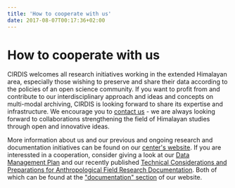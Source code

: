 ```yaml
---
title: 'How to cooperate with us'
date: 2017-08-07T00:17:36+02:00
---
```

# How to cooperate with us

CIRDIS welcomes all research initiatives working in the extended Himalayan area, especially those wishing to preserve and share their data according to the policies of an open science community. If you want to profit from and contribute to our interdisciplinary approach and ideas and concepts on multi-modal archiving, CIRDIS is looking forward to share its expertise and infrastructure. We encourage you to [contact us](mailto:hav@univie.ac.at,office.cirdis@univie.ac.at) - we are always looking forward to collaborations strengthening the field of Himalayan studies through open and innovative ideas.

More information about us and our previous and ongoing research and documentation initiatives can be found on our [center's website](http://www.univie.ac.at/cirdis). If you are interessted in a cooperation, consider giving a look at our [Data Management Plan](http://www.univie.ac.at/cirdis/documentation/data-management-plan) and our recently published [Technical Considerations and Preparations for Anthropological Field Research Documentation](http://www.univie.ac.at/cirdis/documentation/technical-fieldresearch). Both of which can be found at the ["documentation" section](http://www.univie.ac.at/cirdis/documentation) of our website.
